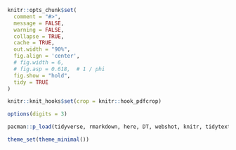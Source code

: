 ```r
knitr::opts_chunk$set(
  comment = "#>",
  message = FALSE,
  warning = FALSE,
  collapse = TRUE,
  cache = TRUE,
  out.width = "90%",
  fig.align = 'center',
  # fig.width = 6,
  # fig.asp = 0.618,  # 1 / phi
  fig.show = "hold",
  tidy = TRUE
)

knitr::knit_hooks$set(crop = knitr::hook_pdfcrop)

options(digits = 3)

pacman::p_load(tidyverse, rmarkdown, here, DT, webshot, knitr, tidytext)

theme_set(theme_minimal())
```

